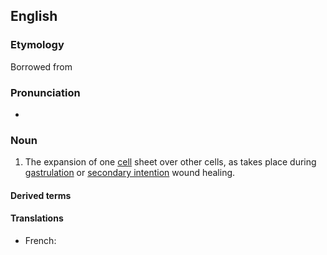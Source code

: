 ==English==

===Etymology===
Borrowed from {{bor|en|grc|ἐπιβολή||addition}}

===Pronunciation===
* {{IPA|/ɪˈpɪbəli/|lang=en}}

===Noun===
{{en-noun|-|epibolies}}
{{wikipedia}}

# {{lb|en|embryology}} The expansion of one [[cell]] sheet over other cells, as takes place during [[gastrulation]] or [[secondary intention]] wound healing.

====Derived terms====
{{der4|en
|epibolic
|epibolically
|epibolization
|epibolize
}}

====Translations====
{{trans-top|the expansion of one cell sheet over other cells, as takes place during gastrulation or secondary intention wound healing}}
* French: {{t+|fr|épibolie|m}}
{{trans-mid}}
{{trans-bottom}}